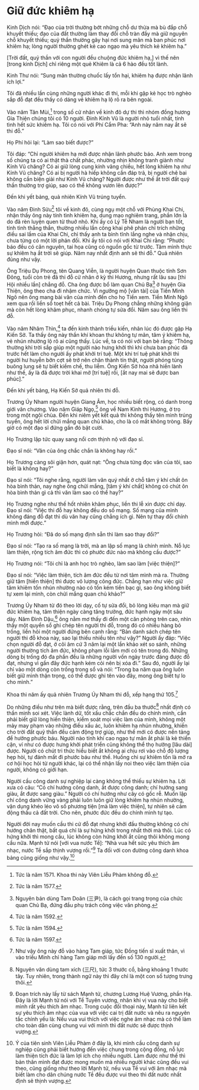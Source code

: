 # Giữ đức khiêm hạ {- #giu-duc-khiem-ha}

Kinh Dịch nói: “Đạo của trời
thường bớt những chỗ dư thừa
mà bù đắp chỗ khuyết thiếu; đạo của đất
thường làm thay đổi chỗ tràn đầy mà giữ
nguyên chỗ khuyết thiếu; quỷ thần thường
gây hại nơi sung mãn mà ban phúc nơi khiêm
hạ; lòng người thường ghét kẻ cao ngạo mà
yêu thích kẻ khiêm hạ.”

[Trời đất, quỷ thần với con người đều
chuộng đức khiêm hạ,] vì thế nên [trong kinh
Dịch] chỉ riêng một quẻ Khiêm là cả 6 hào
đều tốt lành.

Kinh Thư nói: “Sung mãn thường chuốc
lấy tổn hại, khiêm hạ được nhận lãnh ích lợi.”

Tôi đã nhiều lần cùng những người khác
đi thi, mỗi khi gặp kẻ học trò nghèo sắp đỗ
đạt đều thấy có dáng vẻ khiêm hạ lộ rõ ra bên
ngoài.

Vào năm Tân Mùi,^[Tức là năm 1571. Khoa thi này Viên Liễu Phàm không
đỗ.] trong số cử nhân về
kinh đô dự thi thì nhóm đồng hương Gia
Thiện chúng tôi có 10 người. Đinh Kính Vũ là
người nhỏ tuổi nhất, tính tình hết sức khiêm
hạ. Tôi có nói với Phí Cẩm Pha: “Anh này
năm nay ắt sẽ thi đỗ.”

Họ Phí hỏi lại: “Làm sao biết được?”  

Tôi đáp: “Chỉ người khiêm hạ mới được
nhận lãnh phước báo. Anh xem trong số
chúng ta có ai thật thà chất phác, nhường
nhịn không tranh giành như Kính Vũ chăng?
Có ai giữ lòng cung kính vâng chiều, hết lòng
khiêm hạ như Kính Vũ chăng? Có ai bị người
hà hiếp không cần đáp trả, bị người chê bai
không cần biện giải như Kính Vũ chăng?
Người được như thế ắt trời đất quỷ thần
thường trợ giúp, sao có thể không vươn lên
được?”

Đến khi yết bảng, quả nhiên Kính Vũ
trúng tuyển.

Vào năm Đinh Sửu^[Tức là năm 1577.] tôi về kinh đô, cùng
ngụ một chỗ với Phùng Khai Chi, nhận thấy
ông này tính tình khiêm hạ, dung mạo nghiêm
trang, phần lớn là do đã rèn luyện quen từ
thuở nhỏ. Khi ấy có Lý Tễ Nham là người bạn
tốt, tính tình thẳng thắn, thường nhiều lần
công khai phê phán chỉ trích những điều sai
lầm của Khai Chi, chỉ thấy anh ta bình tĩnh
lắng nghe và nhận chịu, chưa từng có một
lời phản đối. Khi ấy tôi có nói với Khai Chi
rằng: “Phước báo đều có căn nguyên, tai họa
cũng có nguồn gốc từ trước. Tâm mình thực
sự khiêm hạ ắt trời sẽ giúp. Năm nay nhất
định anh sẽ thi đỗ.” Quả nhiên đúng như vậy.

Ông Triệu Dụ Phong, tên Quang Viễn,
là người huyện Quan thuộc tỉnh Sơn Đông,
tuổi còn trẻ đã thi đỗ cử nhân ở kỳ thi Hương,
nhưng rất lâu sau [thi Hội nhiều lần] chẳng
đỗ. Cha ông được bổ làm quan Chủ Bạ^[Nguyên bản dùng Tam Doãn (三尹), là cách gọi trang trọng của chức quan Chủ Bạ, đứng đầu phụ trách
công việc văn phòng.] ở huyện Gia Thiện, ông theo cha đi nhậm chức.
Vì ngưỡng mộ [văn tài] của Tiền Minh Ngô
nên ông mang bài văn của mình đến cho họ
Tiền xem. Tiền Minh Ngô xem qua rồi liền sổ
toẹt hết cả bài. Triệu Dụ Phong chẳng những
không giận mà còn hết lòng khâm phục,
nhanh chóng tự sửa đổi. Năm sau ông liền
thi đỗ.

Vào năm Nhâm Thìn,^[Tức là năm 1592.] ta đến kinh thành
triều kiến, nhân lúc đó được gặp Hạ Kiến Sở.
Ta thấy ông này thần khí khoan thư không tự
mãn, tâm ý khiêm hạ, vẻ nhún nhường lộ rõ
ai cũng thấy. Lúc về, ta có nói với bạn bè rằng:
“Thông thường khi trời sắp giúp một người nào
hưng khởi thì khi chưa ban phúc đã trước hết
làm cho người ấy phát khởi trí tuệ. Một khi trí
tuệ phát khởi thì người hư huyễn bỡn cợt sẽ
trở nên chân thành tín thật, người phóng túng
buông lung sẽ tự biết kiềm chế, thu liễm. Ông
Kiến Sở hòa nhã hiền lành như thế, ấy là đã
được trời khai mở [trí tuệ] rồi, [ắt nay mai sẽ
được ban phúc].”

Đến khi yết bảng, Hạ Kiến Sở quả nhiên
thi đỗ.

Trương Úy Nham người huyện Giang Âm,
học nhiều biết rộng, có danh trong giới văn
chương. Vào năm Giáp Ngọ,^[Tức là năm 1594.] ông về Nam
Kinh thi Hương, ở trọ trong một ngôi chùa.
Đến khi niêm yết kết quả thi không thấy
tên mình trúng tuyển, ông hết lời chửi mắng
quan chủ khảo, cho là có mắt không tròng.
Bấy giờ có một đạo sĩ đứng gần đó bật cười.

Họ Trương lập tức quay sang nổi cơn thịnh
nộ với đạo sĩ.

Đạo sĩ nói: “Văn của ông chắc chắn là
không hay rồi.”

Họ Trương càng sôi giận hơn, quát nạt:
“Ông chưa từng đọc văn của tôi, sao biết là
không hay?”

Đạo sĩ nói: “Tôi nghe rằng, người làm văn
quý nhất ở chỗ tâm ý khí chất ôn hòa bình
thản, nay nghe ông chửi mắng, [tâm ý khí
chất] không có chút ôn hòa bình thản gì cả thì
văn làm sao có thể hay?”

Họ Trương nghe như thế hốt nhiên khâm
phục, liền thi lễ xin được chỉ dạy. Đạo sĩ nói:
“Việc thi đỗ hay không đều do số mạng. Số
mạng của mình không đáng đỗ đạt thì dù văn
hay cũng chẳng ích gì. Nên tự thay đổi chính
mình mới được.”

Họ Trương hỏi: “Đã do số mạng định sẵn
thì làm sao thay đổi?”

Đạo sĩ nói: “Tạo ra số mạng là trời, mà an
lập số mạng là chính mình. Nỗ lực làm thiện,
rộng tích âm đức thì có phước đức nào mà
không cầu được?”

Họ Trương nói: “Tôi chỉ là anh học trò
nghèo, làm sao làm [việc thiện]?”

Đạo sĩ nói: “Việc làm thiện, tích âm đức
đều từ nơi tâm mình mà ra. Thường giữ
tâm [hiền thiện] thì được vô lượng công đức.
Chẳng hạn như việc giữ tâm khiêm tốn nhún
nhường nào có tốn kém tiền bạc gì, sao ông
không biết tự xem lại mình, còn chửi mắng
quan chủ khảo?”

Trương Úy Nham từ đó theo lời dạy, cố tự
sửa đổi, bỏ lòng kiêu mạn mà giữ đức khiêm
hạ, tâm thiện ngày càng tăng trưởng, đức
hạnh ngày một sâu dày. Năm Đinh Dậu,^[Tức là năm 1597.] ông
nằm mơ thấy đi đến một căn phòng trên cao,
nhìn thấy một quyển sổ ghi chép tên người thi
đỗ, trong đó có nhiều hàng bỏ trống, liền hỏi
một người đứng bên cạnh rằng: “Bản danh
sách chép tên người thi đỗ khoa này, sao lại
thiếu nhiều tên như vậy?” Người ấy đáp: “Việc
chọn người đỗ đạt, ở cõi âm cứ 3 năm lại một
lần khảo xét so sánh, những người thường
tích âm đức, không phạm lỗi lầm mới có tên
trong đó. Những dòng bị trống đó đa phần
đều là những người vốn ngày trước đáng được
đỗ đạt, nhưng vì gần đây đức hạnh kém cỏi
nên bị xóa đi.” Sau đó, người ấy lại chỉ vào
một dòng còn trống trong sổ và nói: “Trong ba
năm qua ông luôn biết giữ mình thận trọng,
có thể được ghi tên vào đây, mong ông biết tự
lo cho mình.”

Khoa thi năm ấy quả nhiên Trương Úy
Nham thi đỗ, xếp hạng thứ 105.^[Như vậy ông này đỗ vào hàng Tam giáp, tức Đồng
tiến sĩ xuất thân, vì vào triều Minh chỉ hàng Tam giáp
mới lấy đến số 130 người.]

Do những điều như trên mà biết được rằng,
trên đầu ba thước^[Nguyên văn dùng tam xích (三尺), tức 3 thước cổ,
bằng khoảng 1 thước tây. Tuy nhiên, trong thành ngữ
này thì đây chỉ là một con số tượng trưng thôi.] nhất định có thần minh soi
xét. Việc lành dữ, tốt xấu chắc chắn đều do
chính mình, cần phải biết giữ lòng hiền thiện,
kiểm soát mọi việc làm của mình, không một
mảy may phạm vào những điều xấu ác, luôn
khiêm hạ nhún nhường, khiến cho trời đất quỷ
thần đều cảm động trợ giúp, như thế mới có
được nền tảng để hưởng phước báu. Người nào
tính khí cao ngạo tự mãn ắt phải là kẻ thiển
cận, ví như có được hưng khởi phát triển cũng
không thể thọ hưởng [lâu dài] được. Người có
chút tri thức hiểu biết ắt không ai chịu rơi vào
chỗ độ lượng hẹp hòi, tự đánh mất đi phước
báu như thế. Huống chi sự khiêm tốn là mở ra
cơ hội học hỏi từ người khác, lại có thể nhận
lấy noi theo việc làm thiện của người, không
có giới hạn.

Người cầu công danh sự nghiệp lại càng
không thể thiếu sự khiêm hạ. Lời xưa có câu:
“Có chí hướng công danh, ắt được công danh;
chí hướng sang giàu, ắt được sang giàu.” Người
có chí hướng như cây có gốc rễ. Muốn lập chí
công danh vững vàng phải luôn luôn giữ lòng
khiêm hạ nhún nhường, vận dụng khéo léo vô
số phương tiện [mà làm việc thiện], tự nhiên
sẽ cảm động thấu cả đất trời. Cho nên, phước
đức đều do chính mình tự tạo.

Người đời nay muốn cầu thi cử đỗ đạt
nhưng khởi đầu thường không có chí hướng
chân thật, bất quá chỉ là sự hứng khởi trong
nhất thời mà thôi. Lúc có hứng khởi thì mong
cầu, lúc không còn hứng khởi ắt cũng thôi
không mong cầu nữa. Mạnh tử nói [với vua
nước Tề]: “Nhà vua hết sức yêu thích âm
nhạc, nước Tề sắp thịnh vượng rồi.”^[Đoạn trích này lấy từ sách Mạnh tử, chương Lương Huệ Vương, phần Hạ. Đây là lời Mạnh tử nói với Tề
Tuyên vương, nhân khi vị vua này cho biết mình rất
yêu thích âm nhạc. Trong cuộc đối thoại này, Mạnh
tử liên kết sự yêu thích âm nhạc của vua với việc cai
trị đất nước và nêu ra nguyên tắc chính yếu là: Nếu
vua vui thích với việc nghe âm nhạc mà có thể làm
cho toàn dân cùng chung vui với mình thì đất nước
sẽ được thịnh vượng.] Ta đối với con đường công danh khoa bảng cũng
giống như vậy.^[Ý của tiên sinh Viên Liễu Phàm ở đây là, khi mình
cầu công danh sự nghiệp cũng phải biết hướng đến
việc chung trong cộng đồng, nỗ lực làm thiện tích
đức là làm lợi ích cho nhiều người. Làm được như thế
thì bản thân mình đạt được mong muốn mà nhiều
người khác cũng đều vui theo, cũng 
giống như theo
lời Mạnh tử, nếu vua Tề vui với âm nhạc mà biết làm
cho dân chúng nước Tề đều được vui theo thì đất
nước nhất định sẽ thịnh vượng.]
